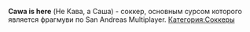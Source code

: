 {{Фэды
|title1=Cawa is here
|image1=[[Файл:Maxresdefault2.jpg|left]]
|caption1=
|плейлист=[https://www.youtube.com/playlist?list=PLZksE9p9Z5AD5jh0pT5iatEvQZzwkwGNL Плейлист]
}}

'''Cawa is here''' (Не Кава, а Саша) - соккер, основным сурсом которого является фрагмуви по San Andreas Multiplayer.
[[Категория:Соккеры]]